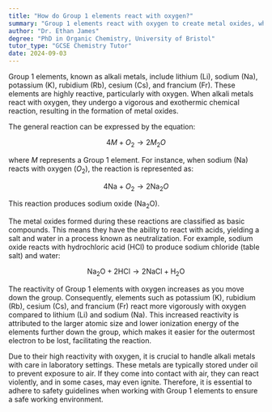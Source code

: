 ```yaml
---
title: "How do Group 1 elements react with oxygen?"
summary: "Group 1 elements react with oxygen to create metal oxides, which are classified as basic compounds."
author: "Dr. Ethan James"
degree: "PhD in Organic Chemistry, University of Bristol"
tutor_type: "GCSE Chemistry Tutor"
date: 2024-09-03
---
```


Group 1 elements, known as alkali metals, include lithium ($\text{Li}$), sodium ($\text{Na}$), potassium ($\text{K}$), rubidium ($\text{Rb}$), cesium ($\text{Cs}$), and francium ($\text{Fr}$). These elements are highly reactive, particularly with oxygen. When alkali metals react with oxygen, they undergo a vigorous and exothermic chemical reaction, resulting in the formation of metal oxides.

The general reaction can be expressed by the equation:

$$
4M + O_2 \rightarrow 2M_2O
$$

where $M$ represents a Group 1 element. For instance, when sodium ($\text{Na}$) reacts with oxygen ($O_2$), the reaction is represented as:

$$
4\text{Na} + O_2 \rightarrow 2\text{Na}_2O
$$

This reaction produces sodium oxide ($\text{Na}_2\text{O}$).

The metal oxides formed during these reactions are classified as basic compounds. This means they have the ability to react with acids, yielding a salt and water in a process known as neutralization. For example, sodium oxide reacts with hydrochloric acid ($\text{HCl}$) to produce sodium chloride (table salt) and water:

$$
\text{Na}_2\text{O} + 2\text{HCl} \rightarrow 2\text{NaCl} + \text{H}_2\text{O}
$$

The reactivity of Group 1 elements with oxygen increases as you move down the group. Consequently, elements such as potassium ($\text{K}$), rubidium ($\text{Rb}$), cesium ($\text{Cs}$), and francium ($\text{Fr}$) react more vigorously with oxygen compared to lithium ($\text{Li}$) and sodium ($\text{Na}$). This increased reactivity is attributed to the larger atomic size and lower ionization energy of the elements further down the group, which makes it easier for the outermost electron to be lost, facilitating the reaction.

Due to their high reactivity with oxygen, it is crucial to handle alkali metals with care in laboratory settings. These metals are typically stored under oil to prevent exposure to air. If they come into contact with air, they can react violently, and in some cases, may even ignite. Therefore, it is essential to adhere to safety guidelines when working with Group 1 elements to ensure a safe working environment.
    